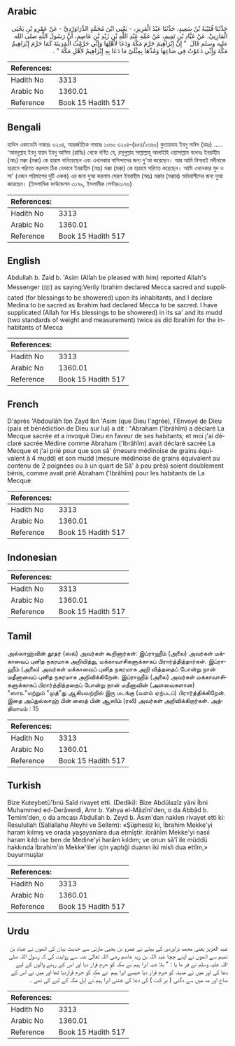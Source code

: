 ## Arabic


<div dir="rtl" lang="ar" style={{fontSize:'larger',backgroundColor:'#f8f9fa',padding:20}}>
حَدَّثَنَا قُتَيْبَةُ بْنُ سَعِيدٍ، حَدَّثَنَا عَبْدُ الْعَزِيزِ، - يَعْنِي ابْنَ مُحَمَّدٍ الدَّرَاوَرْدِيَّ - عَنْ عَمْرِو بْنِ يَحْيَى الْمَازِنِيِّ، عَنْ عَبَّادِ بْنِ تَمِيمٍ، عَنْ عَمِّهِ عَبْدِ اللَّهِ بْنِ زَيْدِ بْنِ عَاصِمٍ، أَنَّ رَسُولَ اللَّهِ صلى الله عليه وسلم قَالَ ‏ "‏ إِنَّ إِبْرَاهِيمَ حَرَّمَ مَكَّةَ وَدَعَا لأَهْلِهَا وَإِنِّي حَرَّمْتُ الْمَدِينَةَ كَمَا حَرَّمَ إِبْرَاهِيمُ مَكَّةَ وَإِنِّي دَعَوْتُ فِي صَاعِهَا وَمُدِّهَا بِمِثْلَىْ مَا دَعَا بِهِ إِبْرَاهِيمُ لأَهْلِ مَكَّةَ ‏"‏ ‏.‏
</div>
<div style={{backgroundColor:'#f8f9fa',padding:20, marginBottom: 10}}><table> <thead> <tr> <th>References:</th> <th></th> </tr> </thead> <tbody><tr><td>Hadith No</td><td>3313</td></tr><tr><td>Arabic No</td><td>1360.01</td></tr><tr><td>Reference</td><td>Book 15 Hadith 517</td></tr></tbody></table></div>

## Bengali


<div dir="ltr" lang="bn" style={{fontSize:'larger',backgroundColor:'#f8f9fa',padding:20}}>
হাদিস একাডেমি নাম্বারঃ ৩২০৪, আন্তর্জাতিক নাম্বারঃ ১৩৬০ ৩২০৪-(৪৫৪/১৩৬০) কুতায়বাহ ইবনু সাঈদ (রহঃ) ..... 'আবদুল্লাহ ইবনু যায়দ ইবনু আসিম (রাযিঃ) থেকে বর্ণিত যে, রসূলুল্লাহ সাল্লাল্লাহু আলাইহি ওয়াসাল্লাম বলেনঃ ইবরাহীম (আঃ) মক্কা (মক্কা) কে হারাম বানিয়েছেন এবং এখানকার বাসিন্দাদের জন্য দু'আ করেছেন। আর আমি নিশ্চয়ই মদীনাকে হারামে পরিণত করলাম ঠিক যেভাবে ইবরাহীম (আঃ) মক্কা (মক্কা) কে হারামে পরিণত করেছেন। আমি এখানকার মুদ ও সা' (ওজন পরিমাপের দুটি একক) এর জন্য দুআ করলাম যেরূপ ইবরাহীম (আঃ) মক্কার (মক্কার) অধিবাসীদের জন্য দুআ করেছেন। (ইসলামিক ফাউন্ডেশন ৩১৭৯, ইসলামীক সেন্টার৩১৭৬)
</div>
<div style={{backgroundColor:'#f8f9fa',padding:20, marginBottom: 10}}><table> <thead> <tr> <th>References:</th> <th></th> </tr> </thead> <tbody><tr><td>Hadith No</td><td>3313</td></tr><tr><td>Arabic No</td><td>1360.01</td></tr><tr><td>Reference</td><td>Book 15 Hadith 517</td></tr></tbody></table></div>

## English


<div dir="ltr" lang="en" style={{fontSize:'larger',backgroundColor:'#f8f9fa',padding:20}}>
Abdullah b. Zaid b. 'Asim (Allah be pleased with him) reported Allah's Messenger (ﷺ) as saying:Verily Ibrahim declared Mecca sacred and supplicated (for blessings to be showered) upon its inhabitants, and I declare Medina to be sacred as lbrahim had declared Mecca to be sacred. I have supplicated (Allah for His blessings to be showered) in its sa' and its mudd (two standards of weight and measurement) twice as did Ibrahim for the inhabitants of Mecca
</div>
<div style={{backgroundColor:'#f8f9fa',padding:20, marginBottom: 10}}><table> <thead> <tr> <th>References:</th> <th></th> </tr> </thead> <tbody><tr><td>Hadith No</td><td>3313</td></tr><tr><td>Arabic No</td><td>1360.01</td></tr><tr><td>Reference</td><td>Book 15 Hadith 517</td></tr></tbody></table></div>

## French


<div dir="ltr" lang="fr" style={{fontSize:'larger',backgroundColor:'#f8f9fa',padding:20}}>
D'après 'Abdoullâh Ibn Zayd Ibn 'Asim (que Dieu l'agrée), l'Envoyé de Dieu (paix et bénédiction de Dieu sur lui) a dit : "Abraham ('Ibrâhîm) a déclaré La Mecque sacrée et a invoqué Dieu en faveur de ses habitants; et moi j'ai déclaré sacrée Médine comme Abraham ('Ibrâhîm) avait déclaré sacrée La Mecque et j'ai prié pour que son sâ' (mesure médinoise de grains équivalent à 4 mudd) et son mudd (mesure médinoise de grains équivalent au contenu de 2 poignées ou à un quart de Sâ' à peu près) soient doublement bénis, comme avait prié Abraham ('Ibrâhîm) pour les habitants de La Mecque
</div>
<div style={{backgroundColor:'#f8f9fa',padding:20, marginBottom: 10}}><table> <thead> <tr> <th>References:</th> <th></th> </tr> </thead> <tbody><tr><td>Hadith No</td><td>3313</td></tr><tr><td>Arabic No</td><td>1360.01</td></tr><tr><td>Reference</td><td>Book 15 Hadith 517</td></tr></tbody></table></div>

## Indonesian


<div dir="ltr" lang="id" style={{fontSize:'larger',backgroundColor:'#f8f9fa',padding:20}}>

</div>
<div style={{backgroundColor:'#f8f9fa',padding:20, marginBottom: 10}}><table> <thead> <tr> <th>References:</th> <th></th> </tr> </thead> <tbody><tr><td>Hadith No</td><td>3313</td></tr><tr><td>Arabic No</td><td>1360.01</td></tr><tr><td>Reference</td><td>Book 15 Hadith 517</td></tr></tbody></table></div>

## Tamil


<div dir="ltr" lang="ta" style={{fontSize:'larger',backgroundColor:'#f8f9fa',padding:20}}>
அல்லாஹ்வின் தூதர் (ஸல்) அவர்கள் கூறினார்கள்: இப்ராஹீம் (அலை) அவர்கள் மக்காவைப் புனித நகரமாக அறிவித்து, மக்காவாசிகளுக்காகப் பிரார்த்தித்தார்கள். இப்ராஹீம் (அலை) அவர்கள் மக்காவைப் புனித நகரமாக அறி வித்ததைப் போன்று நான் மதீனாவைப் புனித நகரமாக அறிவிக்கிறேன். இப்ராஹீம் (அலை) அவர்கள் மக்காவாசிகளுக்காகப் பிரார்த்தித்ததைப் போன்று நான் மதீனாவின் (அளவைகளான) "ஸாஉ"மற்றும் "முத்"து ஆகியவற்றில் இரு மடங்கு (வளம் ஏற்படப்) பிரார்த்திக்கிறேன். இதை அப்துல்லாஹ் பின் ஸைத் பின் ஆஸிம் (ரலி) அவர்கள் அறிவிக்கிறார்கள். அத்தியாயம் : 15
</div>
<div style={{backgroundColor:'#f8f9fa',padding:20, marginBottom: 10}}><table> <thead> <tr> <th>References:</th> <th></th> </tr> </thead> <tbody><tr><td>Hadith No</td><td>3313</td></tr><tr><td>Arabic No</td><td>1360.01</td></tr><tr><td>Reference</td><td>Book 15 Hadith 517</td></tr></tbody></table></div>

## Turkish


<div dir="ltr" lang="tr" style={{fontSize:'larger',backgroundColor:'#f8f9fa',padding:20}}>
Bize Kuteybetü'bnü Saîd rivayet etti. (Dediki): Bize Abdülazîz yâni İbni Muhammed ed-Derâverdi, Amr b. Yahya el-Mâzîni'den, o da Abbâd b. Temim'den, o da amcası Abdullah b. Zeyd b. Âsım'dan naklen rivayet etti ki: Resulullah (Sallallahu Aleyhi ve Sellem): «Şüphesiz ki, İbrahim Mekke'yi haram kılmış ve orada yaşayanlara dua etmîştir. ibrâhîm Mekke'yi nasıl haram kıldı ise ben de Medine'yi harâm kıldım; ve onun sâ'î ile müddü hakkında İbrahim'in Mekke'liler için yaptıği duanın iki misli dua ettîm,» buyurmuşlar
</div>
<div style={{backgroundColor:'#f8f9fa',padding:20, marginBottom: 10}}><table> <thead> <tr> <th>References:</th> <th></th> </tr> </thead> <tbody><tr><td>Hadith No</td><td>3313</td></tr><tr><td>Arabic No</td><td>1360.01</td></tr><tr><td>Reference</td><td>Book 15 Hadith 517</td></tr></tbody></table></div>

## Urdu


<div dir="rtl" lang="ur" style={{fontSize:'larger',backgroundColor:'#f8f9fa',padding:20}}>
عبد العزیز یعنی محمد دراوردی کے بیٹے نے عمرو بن یحییٰ مازنی سے حدیث بیان کی انھوں نے عباد بن تمیم سے انھوں نے اپنے چچا عبد اللہ بن زید عاصم رضی اللہ تعالیٰ عنہ سے روایت کی کہ رسول اللہ صلی اللہ علیہ وسلم نے فر ما یا : " بلا شبہ ابرا ہیم ؑنے مکہ کو حرم قرار دیا اور اس کے رہنے والوں کے لیے دعا کی اور میں نے مدینہ کو حرم قرار دیا جیسے ابرا ہیم ؑ نے مکہ کو حرم قراردیا تھا اور میں نے اس کے صاع اور مد میں سے دگنی ( بر کت ) کی دعا کی جتنی ابرا ہیم ؑنے اہل مکہ کے لیے کی تھی ۔
</div>
<div style={{backgroundColor:'#f8f9fa',padding:20, marginBottom: 10}}><table> <thead> <tr> <th>References:</th> <th></th> </tr> </thead> <tbody><tr><td>Hadith No</td><td>3313</td></tr><tr><td>Arabic No</td><td>1360.01</td></tr><tr><td>Reference</td><td>Book 15 Hadith 517</td></tr></tbody></table></div>